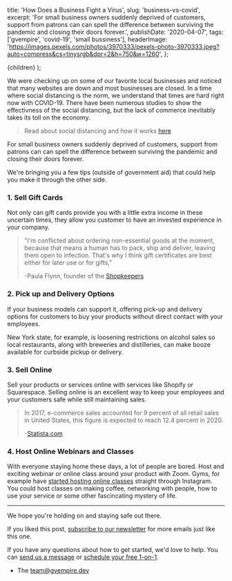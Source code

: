   title: 'How Does a Business Fight a Virus',
  slug: 'business-vs-covid',
  excerpt:
    'For small business owners suddenly deprived of customers, support from patrons can can spell the difference between surviving the pandemic and closing their doors forever.',
  publishDate: '2020-04-07',
  tags: ['gvempire', 'covid-19', 'small bussiness'],
  headerImage:
    'https://images.pexels.com/photos/3970333/pexels-photo-3970333.jpeg?auto=compress&cs=tinysrgb&dpr=2&h=750&w=1260',
};


  <PostLayout meta={meta}>{children}</PostLayout>
);

We were checking up on some of our favorite local businesses and noticed that many websites are down and most businesses are closed.
In a time where social distancing is the norm, we understand that times are hard right now with COVID-19.
There have been numerous studies to show the effectivness of the social distancing,
but the lack of commerce inevitably takes its toll on the economy.

> Read about social distancing and how it works [here](https://www.hopkinsmedicine.org/health/conditions-and-diseases/coronavirus/coronavirus-social-distancing-and-self-quarantine)

For small business owners suddenly deprived of customers,
support from patrons can can spell the difference between surviving the
pandemic and closing their doors forever.

We're bringing you a few tips (outside of government aid) that could
help you make it through the other side.

### 1. Sell Gift Cards

Not only can gift cards provide you with a little extra income in these
uncertain times, they allow you customer to have an invested experience
in your company.

> "I'm conflicted about ordering non-essential goods at the moment,
> because that means a human has to pack, ship and deliver, leaving them
> open to infection. That's why I think gift certificates are best
> either for later use or for gifts,"
>
> -Paula Flynn, founder of the [Shopkeepers](https://theshopkeepers.com)

### 2. Pick up and Delivery Options

If your business models can support it, offering pick-up and delivery
options for customers to buy your products without direct contact with
your employees.

New York state, for example, is loosening restrictions on alcohol sales
so local restaurants, along with breweries and distilleries, can make
booze available for curbside pickup or delivery.

### 3. Sell Online

Sell your products or services online with services like Shopify or
Squarespace. Selling online is an excellent way to keep your employees
and your customers safe while still maintaining sales.

> In 2017, e-commerce sales accounted for 9 percent of all retail sales
> in United States, this figure is expected to reach 12.4 percent in 2020.
>
> -[Statista.com](https://www.statista.com/statistics/379112/e-commerce-share-of-retail-sales-in-us/)

### 4. Host Online Webinars and Classes

With everyone staying home these days, a lot of people are bored. Host
and exciting webinar or online class around your product with Zoom.
Gyms, for example have
[started hosting online classes](https://www.usatoday.com/story/life/health-wellness/2020/03/25/coronavirus-10-free-instagram-live-workouts-you-can-join/2910274001/)
straight through Instagram. You could host classes on making coffee,
networking with people, how to use your service or some other
fascincating mystery of life.

---

We hope you're holding on and staying safe out there.

If you liked this post,
[subscribe to our newsletter](https://tinyletter.com/gvempire)
for more emails just like this one.

If you have any questions about how to get started, we'd love to help.
You can [send us a message](/contact) or
[schedule your free 1-on-1](https://calendly.com/gvempire/discover).

- The [team@gvempire.dev](mailto:team@gvempire.dev)
